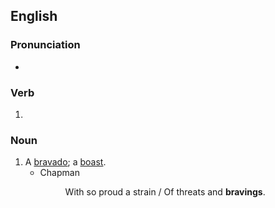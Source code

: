 ==English==

===Pronunciation===
* {{IPA|/ˈbɹeɪvɪŋ/|lang=en}}

===Verb===
{{head|en|present participle}}

# {{present participle of|brave|lang=en|nocat=1}}

===Noun===
{{en-noun}}

# A [[bravado]]; a [[boast]].
#* Chapman
#*: With so proud a strain / Of threats and '''bravings'''.